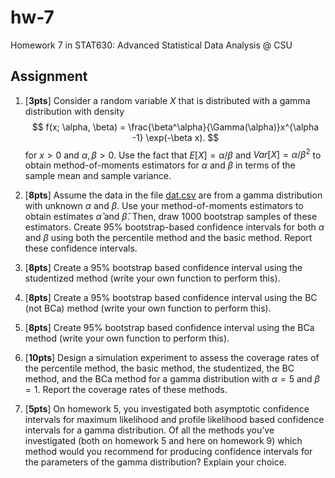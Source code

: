 # hw-7

Homework 7 in STAT630: Advanced Statistical Data Analysis @ CSU

## Assignment

1. [**3pts**] Consider a random variable $X$ that is distributed with a gamma distribution with density
    $$
    f(x; \alpha, \beta) = \frac{\beta^\alpha}{\Gamma(\alpha)}x^{\alpha -1} \exp(-\beta x).
    $$
  for $x > 0$ and $\alpha, \beta > 0$.  Use the fact that $E[X] = \alpha/\beta$ and $Var[X] = \alpha/\beta^2$ to obtain method-of-moments estimators for $\alpha$ and $\beta$ in terms of the sample mean and sample variance.

1. [**8pts**] Assume the data in the file [dat.csv](./dat.csv) are from a gamma distribution with unknown $\alpha$ and $\beta$.  Use your method-of-moments estimators to obtain estimates $\hat \alpha$ and $\hat \beta$. Then, draw 1000 bootstrap samples of these estimators. Create 95\% bootstrap-based confidence intervals for both $\alpha$ and $\beta$ using both the percentile method and the basic method. Report these confidence intervals.

1. [**8pts**] Create a 95\% bootstrap based confidence interval using the studentized method (write your own function to perform this). 

1. [**8pts**] Create a 95\% bootstrap based confidence interval using the BC (not BCa) method (write your own function to perform this). 

1. [**8pts**] Create 95\% bootstrap based confidence interval using the BCa method (write your own function to perform this). 

1. [**10pts**] Design a simulation experiment to assess the coverage rates of the percentile method, the basic method, the studentized, the BC method, and the BCa method for a gamma distribution with $\alpha = 5$ and $\beta = 1$.  Report the coverage rates of these methods.

1. [**5pts**] On homework 5, you investigated both asymptotic confidence intervals for maximum likelihood and profile likelihood based confidence intervals for a gamma distribution. Of all the methods you've investigated (both on homework 5 and here on homework 9) which method would you recommend for producing confidence intervals for the parameters of the gamma distribution?  Explain your choice.
    